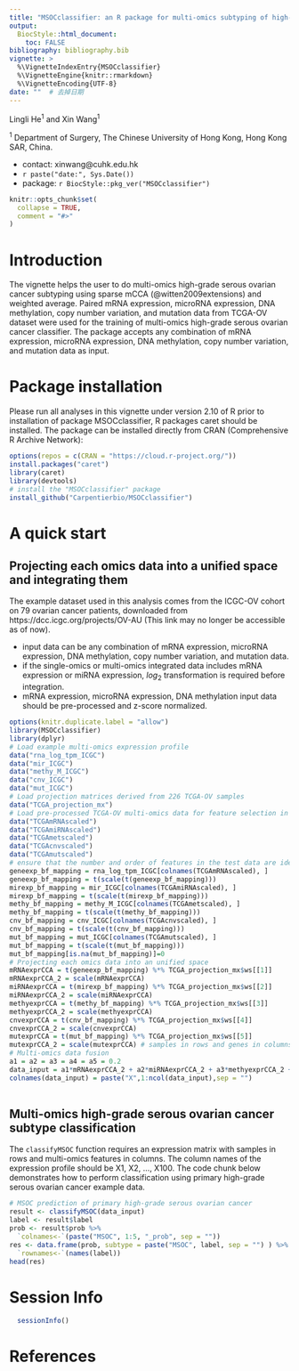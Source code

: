 ```yaml
---
title: "MSOCclassifier: an R package for multi-omics subtyping of high-grade serous ovarian cancer"
output: 
  BiocStyle::html_document:
    toc: FALSE
bibliography: bibliography.bib
vignette: >
  %\VignetteIndexEntry{MSOCclassifier}
  %\VignetteEngine{knitr::rmarkdown}
  %\VignetteEncoding{UTF-8}
date: ""  # 去掉日期
---
```



<style>
h1.title {
  text-align: center;
}
</style>

<!-- <div style="text-align: center;"> </div> -->
Lingli He<sup>1</sup> and Xin Wang<sup>1</sup>

<sup>1</sup> Department of Surgery, The Chinese University of Hong Kong, Hong Kong SAR, China.

* contact: xinwang@cuhk.edu.hk
* `r paste("date:", Sys.Date())`
* package: `r BiocStyle::pkg_ver("MSOCclassifier")`



```r
knitr::opts_chunk$set(
  collapse = TRUE,
  comment = "#>"
)
```
# Introduction

The vignette helps the user to do multi-omics high-grade serous ovarian cancer subtyping using sparse mCCA (@witten2009extensions) and weighted average. Paired mRNA expression, microRNA expression, DNA methylation, copy number variation, and mutation data from TCGA-OV dataset were used for the training of multi-omics high-grade serous ovarian cancer classifier. The package accepts any combination of mRNA expression, microRNA expression, DNA methylation, copy number variation, and mutation data as input. 


# Package installation

Please run all analyses in this vignette under version 2.10 of R prior to installation of package MSOCclassifier, R packages caret should be installed. The package can be installed directly from CRAN (Comprehensive R Archive Network):
```r
options(repos = c(CRAN = "https://cloud.r-project.org/"))
install.packages("caret")
library(caret)
library(devtools)
# install the "MSOCclassifier" package
install_github("Carpentierbio/MSOCclassifier")
```

# A quick start 

## Projecting each omics data into a unified space and integrating them
The example dataset used in this analysis comes from the ICGC-OV cohort on 79 ovarian cancer patients, downloaded from https://dcc.icgc.org/projects/OV-AU (This link may no longer be accessible as of now).

* input data can be any combination of mRNA expression, microRNA expression, DNA methylation, copy number variation, and mutation data.
* if the single-omics or multi-omics integrated data includes mRNA expression or miRNA expression, *log*~2~\ transformation is required before integration.
* mRNA expression, microRNA expression, DNA methylation input data should be pre-processed and z-score normalized.

```r
options(knitr.duplicate.label = "allow")
library(MSOCclassifier)
library(dplyr)
# Load example multi-omics expression profile
data("rna_log_tpm_ICGC")
data("mir_ICGC")
data("methy_M_ICGC")
data("cnv_ICGC")
data("mut_ICGC")
# Load projection matrices derived from 226 TCGA-OV samples
data("TCGA_projection_mx")
# Load pre-processed TCGA-OV multi-omics data for feature selection in validation cohort
data("TCGAmRNAscaled")
data("TCGAmiRNAscaled")
data("TCGAmetscaled")
data("TCGAcnvscaled")
data("TCGAmutscaled")
# ensure that the number and order of features in the test data are identical to those in the training data (TCGA)
geneexp_bf_mapping = rna_log_tpm_ICGC[colnames(TCGAmRNAscaled), ]
geneexp_bf_mapping = t(scale(t(geneexp_bf_mapping)))
mirexp_bf_mapping = mir_ICGC[colnames(TCGAmiRNAscaled), ]
mirexp_bf_mapping = t(scale(t(mirexp_bf_mapping)))
methy_bf_mapping = methy_M_ICGC[colnames(TCGAmetscaled), ]
methy_bf_mapping = t(scale(t(methy_bf_mapping)))
cnv_bf_mapping = cnv_ICGC[colnames(TCGAcnvscaled), ]
cnv_bf_mapping = t(scale(t(cnv_bf_mapping)))
mut_bf_mapping = mut_ICGC[colnames(TCGAmutscaled), ]
mut_bf_mapping = t(scale(t(mut_bf_mapping)))
mut_bf_mapping[is.na(mut_bf_mapping)]=0
# Projecting each omics data into an unified space
mRNAexprCCA = t(geneexp_bf_mapping) %*% TCGA_projection_mx$ws[[1]]
mRNAexprCCA_2 = scale(mRNAexprCCA)
miRNAexprCCA = t(mirexp_bf_mapping) %*% TCGA_projection_mx$ws[[2]]
miRNAexprCCA_2 = scale(miRNAexprCCA)
methyexprCCA = t(methy_bf_mapping) %*% TCGA_projection_mx$ws[[3]]
methyexprCCA_2 = scale(methyexprCCA)
cnvexprCCA = t(cnv_bf_mapping) %*% TCGA_projection_mx$ws[[4]]
cnvexprCCA_2 = scale(cnvexprCCA)
mutexprCCA = t(mut_bf_mapping) %*% TCGA_projection_mx$ws[[5]]
mutexprCCA_2 = scale(mutexprCCA) # samples in rows and genes in columns 
# Multi-omics data fusion
a1 = a2 = a3 = a4 = a5 = 0.2
data_input = a1*mRNAexprCCA_2 + a2*miRNAexprCCA_2 + a3*methyexprCCA_2 + a4*cnvexprCCA_2 + a5*mutexprCCA_2
colnames(data_input) = paste("X",1:ncol(data_input),sep = "")
 
```

## Multi-omics high-grade serous ovarian cancer subtype classification
The `classifyMSOC` function requires an expression matrix with samples in rows and multi-omics features in columns. The column names of the expression profile should be X1, X2, ..., X100. The code chunk below demonstrates how to perform classification using primary high-grade serous ovarian cancer example data. 

```r

# MSOC prediction of primary high-grade serous ovarian cancer
result <- classifyMSOC(data_input)
label <- result$label
prob <- result$prob %>%
  `colnames<-`(paste("MSOC", 1:5, "_prob", sep = ""))
res <- data.frame(prob, subtype = paste("MSOC", label, sep = "") ) %>%
  `rownames<-`(names(label))
head(res)
```


# Session Info
```r
  sessionInfo()
```

# References
